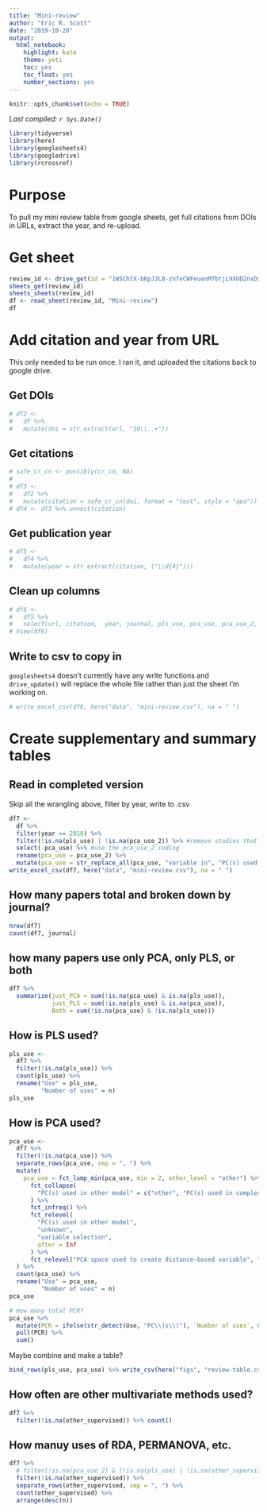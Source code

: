 ```yaml
---
title: "Mini-review"
author: "Eric R. Scott"
date: "2019-10-28"
output: 
  html_notebook: 
    highlight: kate
    theme: yeti
    toc: yes
    toc_float: yes
    number_sections: yes
---
```


```r
knitr::opts_chunk$set(echo = TRUE)
```

*Last compiled: `r Sys.Date()`*

```r
library(tidyverse)
library(here)
library(googlesheets4)
library(googledrive)
library(rcrossref)
```

# Purpose

To pull my mini review table from google sheets, get full citations from DOIs in URLs, extract the year, and re-upload.

# Get sheet

```r
review_id <- drive_get(id = "1W5ChtX-bKpJJL8-znfeCWFeuenM7btjL9XUD2nxDxnE")
sheets_get(review_id)
sheets_sheets(review_id)
df <- read_sheet(review_id, "Mini-review")
df
```

# Add citation and year from URL
This only needed to be run once.  I ran it, and uploaded the citations back to google drive.

## Get DOIs

```r
# df2 <- 
#   df %>%
#   mutate(doi = str_extract(url, "10\\..+"))
```


## Get citations

```r
# safe_cr_cn <- possibly(cr_cn, NA)
# 
# df3 <-
#   df2 %>%
#   mutate(citation = safe_cr_cn(doi, format = "text", style = "apa"))
# df4 <- df3 %>% unnest(citation)
```

## Get publication year

```r
# df5 <-
#   df4 %>%
#   mutate(year = str_extract(citation, ("\\d{4}")))
```

## Clean up columns

```r
# df6 <- 
#   df5 %>% 
#   select(url, citation,  year, journal, pls_use, pca_use, pca_use_2, other_methods, description, notes)
# View(df6)
```


## Write to csv to copy in

`googlesheets4` doesn't currently have any write functions and `drive_update()` will replace the whole file rather than just the sheet I'm working on.

```r
# write_excel_csv(df6, here("data", "mini-review.csv"), na = " ")
```


# Create supplementary and summary tables

## Read in completed version
Skip all the wrangling above, filter by year, write to .csv

```r
df7 <-
  df %>% 
  filter(year == 2018) %>% 
  filter(!is.na(pls_use) | !is.na(pca_use_2)) %>% #remove studies that use neither PLS nor PCA
  select(-pca_use) %>% #use the pca_use_2 coding
  rename(pca_use = pca_use_2) %>% 
  mutate(pca_use = str_replace_all(pca_use, "variable in", "PC(s) used in"))
write_excel_csv(df7, here("data", "mini-review.csv"), na = " ")
```


## How many papers total and broken down by journal?
```r
nrow(df7)
count(df7, journal)
```

## how many papers use only PCA, only PLS, or both

```r
df7 %>% 
  summarize(just_PCA = sum(!is.na(pca_use) & is.na(pls_use)), 
            just_PLS = sum(!is.na(pls_use) & is.na(pca_use)),
            Both = sum(!is.na(pca_use) & !is.na(pls_use)))
```



## How is PLS used?

```r
pls_use <-
  df7 %>%
  filter(!is.na(pls_use)) %>% 
  count(pls_use) %>%
  rename("Use" = pls_use,
         "Number of uses" = n)
pls_use
```

## How is PCA used?

```r
pca_use <-
  df7 %>%
  filter(!is.na(pca_use)) %>%
  separate_rows(pca_use, sep = ", ") %>%
  mutate(
    pca_use = fct_lump_min(pca_use, min = 2, other_level = "other") %>%
      fct_collapse(
        "PC(s) used in other model" = c("other", "PC(s) used in complex model")
      ) %>%
      fct_infreq() %>%
      fct_relevel(
        "PC(s) used in other model",
        "unknown",
        "variable selection",
        after = Inf
      ) %>% 
      fct_relevel("PCA space used to create distance-based variable", "variable selection", after = 2)
  ) %>%
  count(pca_use) %>%
  rename("Use" = pca_use,
         "Number of uses" = n) 
pca_use

# How many total PCR?
pca_use %>% 
  mutate(PCR = ifelse(str_detect(Use, "PC\\(s\\)"), `Number of uses`, 0)) %>%
  pull(PCR) %>%
  sum()
```
Maybe combine and make a table?
```r
bind_rows(pls_use, pca_use) %>% write_csv(here("figs", "review-table.csv"))
```


## How often are other multivariate methods used?

```r
df7 %>% 
  filter(!is.na(other_supervised)) %>% count()
```
## How manuy uses of RDA, PERMANOVA, etc.

```r
df7 %>% 
  # filter(!is.na(pca_use_2) & (!is.na(pls_use) | !is.na(other_supervised))) %>%
  filter(!is.na(other_supervised)) %>% 
  separate_rows(other_supervised, sep = ", ") %>% 
  count(other_supervised) %>% 
  arrange(desc(n))
```



